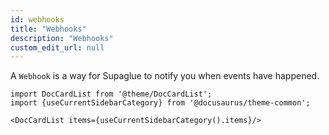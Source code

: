 ```yaml
---
id: webhooks
title: "Webhooks"
description: "Webhooks"
custom_edit_url: null
---
```




A `Webhook` is a way for Supaglue to notify you when events have happened.



```mdx-code-block
import DocCardList from '@theme/DocCardList';
import {useCurrentSidebarCategory} from '@docusaurus/theme-common';

<DocCardList items={useCurrentSidebarCategory().items}/>
```
      